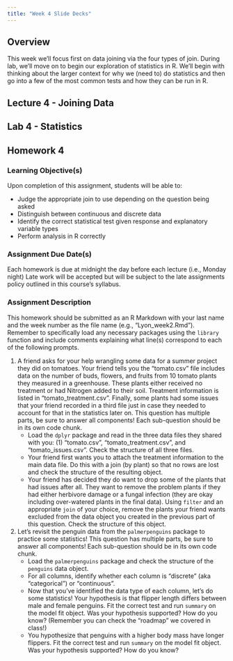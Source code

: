 ```yaml
---
title: "Week 4 Slide Decks"
---
```


## Overview

This week we'll focus first on data joining via the four types of join. During lab, we'll move on to begin our exploration of statistics in R. We'll begin with thinking about the larger context for why we (need to) do statistics and then go into a few of the most common tests and how they can be run in R.

## Lecture 4 - Joining Data



## Lab 4 - Statistics



## Homework 4

### Learning Objective(s)

Upon completion of this assignment, students will be able to:

- Judge the appropriate join to use depending on the question being asked
- Distinguish between continuous and discrete data
- Identify the correct statistical test given response and explanatory variable types
- Perform analysis in R correctly

### Assignment Due Date(s)

Each homework is due at midnight the day before each lecture (i.e., Monday night) Late work will be accepted but will be subject to the late assignments policy outlined in this course’s syllabus.

### Assignment Description

This homework should be submitted as an R Markdown with your last name and the week number as the file name (e.g., “Lyon_week2.Rmd”). Remember to specifically load any necessary packages using the `library` function and include comments explaining what line(s) correspond to each of the following prompts.

1. A friend asks for your help wrangling some data for a summer project they did on tomatoes. Your friend tells you the "tomato.csv" file includes data on the number of buds, flowers, and fruits from 10 tomato plants they measured in a greenhouse. These plants either received no treatment or had Nitrogen added to their soil. Treatment information is listed in "tomato_treatment.csv". Finally, some plants had some issues that your friend recorded in a third file just in case they needed to account for that in the statistics later on. This question has multiple parts, be sure to answer all components! Each sub-question should be in its own code chunk.
    - Load the `dplyr` package and read in the three data files they shared with you: (1) "tomato.csv", "tomato_treatment.csv", and "tomato_issues.csv". Check the structure of all three files.
    - Your friend first wants you to attach the treatment information to the main data file. Do this with a join (by plant) so that no rows are lost and check the structure of the resulting object.
    - Your friend has decided they do want to drop some of the plants that had issues after all. They want to remove the problem plants if they had either herbivore damage or a fungal infection (they are okay including over-watered plants in the final data). Using `filter` and an appropriate `join` of your choice, remove the plants your friend wants excluded from the data object you created in the previous part of this question. Check the structure of this object.

2. Let's revisit the penguin data from the `palmerpenguins` package to practice some statistics! This question has multiple parts, be sure to answer all components! Each sub-question should be in its own code chunk.
    - Load the `palmerpenguins` package and check the structure of the `penguins` data object.
    - For all columns, identify whether each column is "discrete" (aka "categorical") or "continuous".
    - Now that you've identified the data type of each column, let's do some statistics! Your hypothesis is that flipper length differs between male and female penguins. Fit the correct test and run `summary` on the model fit object. Was your hypothesis supported? How do you know? (Remember you can check the “roadmap” we covered in class!)
    - You hypothesize that penguins with a higher body mass have longer flippers. Fit the correct test and run `summary` on the model fit object. Was your hypothesis supported? How do you know?
